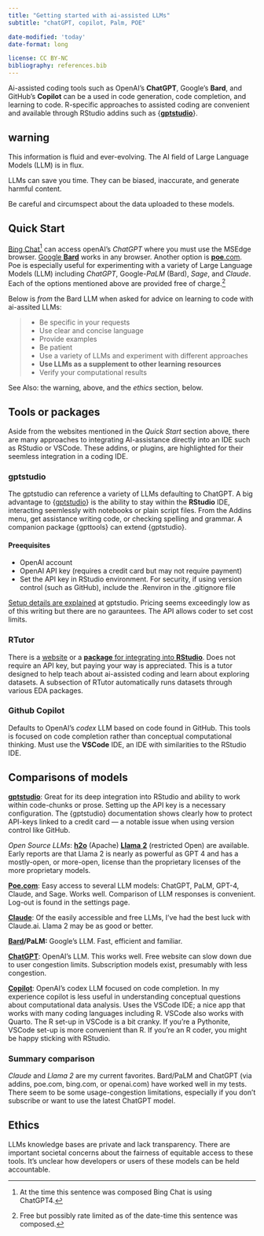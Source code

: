 ```yaml
---
title: "Getting started with ai-assisted LLMs"
subtitle: "chatGPT, copilot, Palm, POE"

date-modified: 'today'
date-format: long

license: CC BY-NC  
bibliography: references.bib
---
```


Ai-assisted coding tools such as OpenAI's **ChatGPT**, Google's **Bard**, and GitHub's **Copilot** can be a used in code generation, code completion, and learning to code. R-specific approaches to assisted coding are convenient and available through RStudio addins such as {[**gptstudio**](#0)}.

::: {.callout-warning collapse="true"}
## warning

This information is fluid and ever-evolving. The AI field of Large Language Models (LLM) is in flux.

LLMs can save you time. They can be biased, inaccurate, and generate harmful content.

Be careful and circumspect about the data uploaded to these models.
:::

## Quick Start

[Bing Chat](https://www.microsoft.com/en-us/edge/features/bing-chat)[^1] can access openAI's *ChatGPT* where you must use the MSEdge browser. [Google **Bard**](https://bard.google.com) works in any browser. Another option is [**poe**.com](https://poe.com). Poe is especially useful for experimenting with a variety of Large Language Models (LLM) including *ChatGPT*, Google-*PaLM* (Bard), *Sage*, and *Claude*. Each of the options mentioned above are provided free of charge.[^2]

[^1]: At the time this sentence was composed Bing Chat is using ChatGPT4.

[^2]: Free but possibly rate limited as of the date-time this sentence was composed.

Below is *from* the Bard LLM when asked for advice on learning to code with ai-assited LLMs:

> -   Be specific in your requests
> -   Use clear and concise language
> -   Provide examples
> -   Be patient
> -   Use a variety of LLMs and experiment with different approaches
> -   **Use LLMs as a supplement to other learning resources**
> -   Verify your computational results

See Also: the warning, above, and the *ethics* section, below.

## Tools or packages

Aside from the websites mentioned in the *Quick Start* section above, there are many approaches to integrating AI-assistance directly into an IDE such as RStudio or VSCode. These addins, or plugins, are highlighted for their seemless integration in a coding IDE.

### gptstudio

The gptstudio can reference a variety of LLMs defaulting to ChatGPT. A big advantage to {[gptstudio](https://michelnivard.github.io/gptstudio/)} is the ability to stay within the **RStudio** IDE, interacting seemlessly with notebooks or plain script files. From the Addins menu, get assistance writing code, or checking spelling and grammar. A companion package {gpttools} can extend {gptstudio}.

#### Preequisites

-   OpenAI account
-   OpenAI API key (requires a credit card but may not require payment)
-   Set the API key in RStudio environment. For security, if using version control (such as GitHub), include the .Renviron in the .gitignore file

[Setup details are explained](https://michelnivard.github.io/gptstudio/#prerequisites) at gptstudio. Pricing seems exceedingly low as of this writing but there are no garauntees. The API allows coder to set cost limits.

### RTutor

There is a [website](https://rtutor.ai/) or a [**package** for integrating into **RStudio**](https://github.com/gexijin/RTutor). Does not require an API key, but paying your way is appreciated. This is a tutor designed to help teach about ai-assisted coding and learn about exploring datasets. A subsection of RTutor automatically runs datasets through various EDA packages.

### Github Copilot

Defaults to OpenAI's *codex* LLM based on code found in GitHub. This tools is focused on code completion rather than conceptual computational thinking. Must use the **VSCode** IDE, an IDE with similarities to the RStudio IDE.

## Comparisons of models

[**gptstudio**](https://michelnivard.github.io/gptstudio/): Great for its deep integration into RStudio and ability to work within code-chunks or prose. Setting up the API key is a necessary configuration. The {gptstudio} documentation shows clearly how to protect API-keys linked to a credit card --- a notable issue when using version control like GitHub.

*Open Source LLMs*: [**h2o**](https://gpt.h2o.ai/) (Apache) [**Llama** **2**](https://codellama.h2o.ai/) (restricted Open) are available. Early reports are that Llama 2 is nearly as powerful as GPT 4 and has a mostly-open, or more-open, license than the proprietary licenses of the more proprietary models.

[**Poe.com**](https://poe.com): Easy access to several LLM models: ChatGPT, PaLM, GPT-4, Claude, and Sage. Works well. Comparison of LLM responses is convenient. Log-out is found in the settings page.

[**Claude**](https://claude.ai/): Of the easily accessible and free LLMs, I've had the best luck with Claude.ai. Llama 2 may be as good or better.

[**Bard**](https://bard.google.com)**/PaLM:** Google's LLM. Fast, efficient and familiar.

[**ChatGPT**](https://openai.com/chatgpt): OpenAI's LLM. This works well. Free website can slow down due to user congestion limits. Subscription models exist, presumably with less congestion.

[**Copilot**](https://github.com/features/copilot): OpenAI's codex LLM focused on code completion. In my experience copilot is less useful in understanding conceptual questions about computational data analysis. Uses the VSCode IDE; a nice app that works with many coding languages including R. VSCode also works with Quarto. The R set-up in VSCode is a bit cranky. If you're a Pythonite, VSCode set-up is more convenient than R. If you're an R coder, you might be happy sticking with RStudio.

### Summary comparison

*Claude* and *Llama 2* are my current favorites. Bard/PaLM and ChatGPT (via addins, poe.com, bing.com, or openai.com) have worked well in my tests. There seem to be some usage-congestion limitations, especially if you don't subscribe or want to use the latest ChatGPT model.

## Ethics

LLMs knowledge bases are private and lack transparency. There are important societal concerns about the fairness of equitable access to these tools. It's unclear how developers or users of these models can be held accountable.
